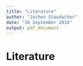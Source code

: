 ---
title: "Literature"
author: "Jochen Staudacher"
date: "16 September 2018"
output: pdf_document
---

# Literature
